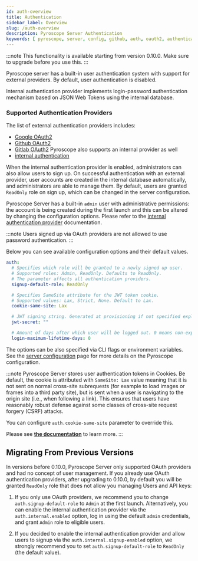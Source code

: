 ```yaml
---
id: auth-overview
title: Authentication
sidebar_label: Overview
slug: /auth-overview
description: Pyroscope Server Authentication
keywords: [ pyroscope, server, config, github, auth, oauth2, authentication, authorization ]
---
```


:::note
This functionality is available starting from version 0.10.0. Make sure to upgrade before you use this.
:::

Pyroscope server has a built-in user authentication system with support for external providers. By default, user
authentication is disabled.

Internal authentication provider implements login-password authentication mechanism based on JSON Web Tokens using the
internal database. 

### Supported Authentication Providers
The list of external authentication providers includes:
 - [Google OAuth2](auth-google.mdx)
 - [Github OAuth2](auth-github.mdx)
 - [Gitlab OAuth2](auth-gitlab.mdx)
 Pyroscope also supports an internal provider as well
 - [internal authentication](auth-internal.mdx)

When the internal authentication provider is enabled, administrators can also allow users to sign up. On successful
authentication with an external provider, user accounts are created in the internal database automatically, and
administrators are able to manage them. By default, users are granted `ReadOnly` role on sign up, which can be changed
in the server configuration.

Pyroscope Server has a built-in `admin` user with administrative permissions: the account is being created during the
first launch and this can be altered by changing the configuration options. Please refer to the [internal authentication provider](auth-internal.mdx)
documentation.

:::note
Users signed up via OAuth providers are not allowed to use password authentication.
:::

Below you can see available configuration options and their default values.

```yaml
auth:
  # Specifies which role will be granted to a newly signed up user.
  # Supported roles: Admin, ReadOnly. Defaults to ReadOnly.
  # The parameter affects all authentication providers.
  signup-default-role: ReadOnly

  # Specifies SameSite attribute for the JWT token cookie.
  # Supported values: Lax, Strict, None. Default to Lax.
  cookie-same-site: Lax

  # JWT signing string. Generated at provisioning if not specified explicitly.
  jwt-secret: ""

  # Amount of days after which user will be logged out. 0 means non-expiring.
  login-maximum-lifetime-days: 0
```

The options can be also specified via CLI flags or environment variables. See the [server configuration](configuration.mdx)
page for more details on the Pyroscope configuration.

:::note
Pyroscope Server stores user authentication tokens in Cookies. Be default, the cookie is attributed with `SameSite: Lax`
value meaning that it is not sent on normal cross-site subrequests (for example to load images or frames into a third
party site), but is sent when a user is navigating to the origin site (i.e., when following a link). This ensures that
users have reasonably robust defense against some classes of cross-site request forgery (CSRF) attacks.

You can configure `auth.cookie-same-site` parameter to override this.

Please see **[the documentation](https://developer.mozilla.org/en-US/docs/Web/HTTP/Headers/Set-Cookie/SameSite)** to learn more.
:::

## Migrating From Previous Versions

In versions before 0.10.0, Pyroscope Server only supported OAuth providers and had no concept of user management.
If you already use OAuth authentication providers, after upgrading to 0.10.0, by default you will be granted `ReadOnly`
role that does not allow you managing Users and API keys:

1. If you only use OAuth providers, we recommend you to change `auth.signup-default-role` to `Admin` at the first launch.
Alternatively, you can enable the internal authentication provider via the `auth.internal.enabled` option, log in using
the default `admin` credentials, and grant `Admin` role to eligible users.

2. If you decided to enable the internal authentication provider and allow users to signup via the
`auth.internal.signup-enabled` option, we strongly recommend you to set `auth.signup-default-role` to `ReadOnly` (the default value).
